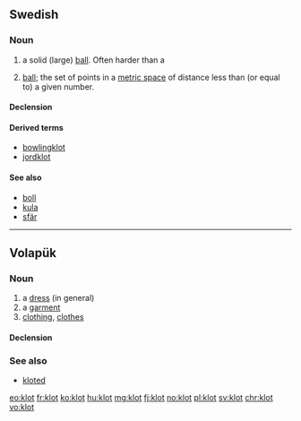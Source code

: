 ==Swedish==

===Noun===
{{sv-noun|n}}

# a solid (large) [[ball]]. Often harder than a ''{{l|sv|boll}}''
# {{context|mathematics|lang=sv}} [[ball]]; the set of points in a [[metric space]] of distance less than (or equal to) a given number.

====Declension====
{{sv-noun-n-zero}}

====Derived terms====
* [[bowlingklot]]
* [[jordklot]]

====See also====
* [[boll]]
* [[kula]]
* [[sfär]]

----

==Volapük==

===Noun===
{{vo-noun}}

# a [[dress]] (in general)
# a [[garment]]
# [[clothing]], [[clothes]]

====Declension====
{{vo-decl-noun}}

===See also===
* [[kloted]]

[[eo:klot]]
[[fr:klot]]
[[ko:klot]]
[[hu:klot]]
[[mg:klot]]
[[fj:klot]]
[[no:klot]]
[[pl:klot]]
[[sv:klot]]
[[chr:klot]]
[[vo:klot]]